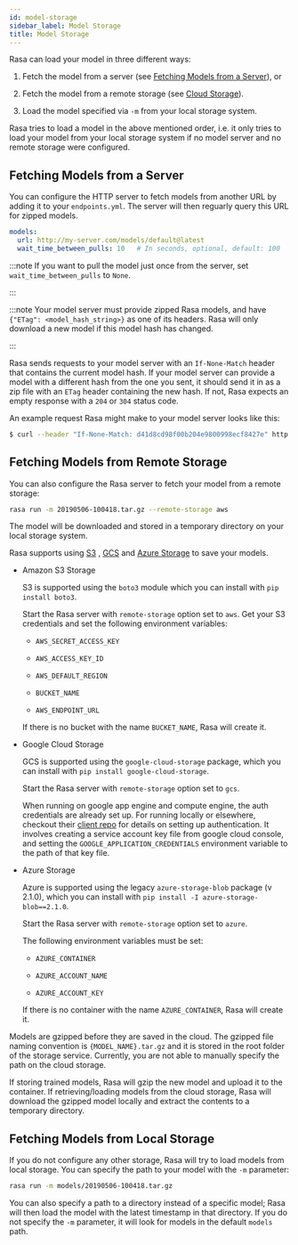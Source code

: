 ```yaml
---
id: model-storage
sidebar_label: Model Storage
title: Model Storage
---
```


Rasa can load your model in three different ways:

1. Fetch the model from a server (see [Fetching Models from a Server](./configuring-http-api#server-fetch-from-server)), or

2. Fetch the model from a remote storage (see [Cloud Storage](./cloud-storage)).

3. Load the model specified via `-m` from your local storage system.

Rasa tries to load a model in the above mentioned order, i.e. it only tries to load your model from your local
storage system if no model server and no remote storage were configured.

<a aria-hidden="true" tabIndex="-1" className="anchor enhancedAnchor" id="server-fetch-from-server"></a>

## Fetching Models from a Server

You can configure the HTTP server to fetch models from another URL
by adding it to your `endpoints.yml`. The server will then 
reguarly query this URL for zipped models. 

```yaml
models:
  url: http://my-server.com/models/default@latest
  wait_time_between_pulls: 10   # In seconds, optional, default: 100
```

:::note
If you want to pull the model just once from the server, set
`wait_time_between_pulls` to `None`.

:::

:::note
Your model server must provide zipped Rasa models, and have
`{"ETag": <model_hash_string>}` as one of its headers. Rasa will
only download a new model if this model hash has changed.

:::

Rasa sends requests to your model server with an `If-None-Match`
header that contains the current model hash. If your model server can
provide a model with a different hash from the one you sent, it should send it
in as a zip file with an `ETag` header containing the new hash. If not, Rasa
expects an empty response with a `204` or `304` status code.

An example request Rasa might make to your model server looks like this:

```bash
$ curl --header "If-None-Match: d41d8cd98f00b204e9800998ecf8427e" http://my-server.com/models/default@latest
```

<a aria-hidden="true" tabIndex="-1" className="anchor enhancedAnchor" id="server-fetch-from-remote-storage"></a>

## Fetching Models from Remote Storage

You can also configure the Rasa server to fetch your model from a remote storage:

```bash
rasa run -m 20190506-100418.tar.gz --remote-storage aws
```

The model will be downloaded and stored in a temporary directory on your local storage system.

Rasa supports using [S3](https://aws.amazon.com/s3/) ,
[GCS](https://cloud.google.com/storage/) and [Azure Storage](https://azure.microsoft.com/services/storage/) to save your models.

* Amazon S3 Storage

  S3 is supported using the `boto3` module which you can
  install with `pip install boto3`.

  Start the Rasa server with `remote-storage` option set to
  `aws`. Get your S3 credentials and set the following
  environment variables:

    * `AWS_SECRET_ACCESS_KEY`

    * `AWS_ACCESS_KEY_ID`

    * `AWS_DEFAULT_REGION`

    * `BUCKET_NAME`

    * `AWS_ENDPOINT_URL`

  If there is no bucket with the name `BUCKET_NAME`, Rasa will create it.

* Google Cloud Storage

  GCS is supported using the `google-cloud-storage` package,
  which you can install with `pip install google-cloud-storage`.

  Start the Rasa server with `remote-storage` option set to `gcs`.

  When running on google app engine and compute engine, the auth
  credentials are already set up. For running locally or elsewhere,
  checkout their
  [client repo](https://github.com/GoogleCloudPlatform/python-docs-samples/tree/master/storage/cloud-client#authentication)
  for details on setting up authentication. It involves creating
  a service account key file from google cloud console,
  and setting the `GOOGLE_APPLICATION_CREDENTIALS` environment
  variable to the path of that key file.

* Azure Storage

  Azure is supported using the legacy `azure-storage-blob` package (v 2.1.0),
  which you can install with `pip install -I azure-storage-blob==2.1.0`.

  Start the Rasa server with `remote-storage` option set to `azure`.

  The following environment variables must be set:

    * `AZURE_CONTAINER`

    * `AZURE_ACCOUNT_NAME`

    * `AZURE_ACCOUNT_KEY`

  If there is no container with the name `AZURE_CONTAINER`, Rasa will create it.

Models are gzipped before they are saved in the cloud. The gzipped file naming convention
is `{MODEL_NAME}.tar.gz` and it is stored in the root folder of the storage service.
Currently, you are not able to manually specify the path on the cloud storage.

If storing trained models, Rasa will gzip the new model and upload it to the container. If retrieving/loading models
from the cloud storage, Rasa will download the gzipped model locally and extract the contents to a temporary directory.


## Fetching Models from Local Storage

If you do not configure any other storage, Rasa will try to load models from local storage. 
You can specify the path to your model with the `-m` parameter: 

```bash
rasa run -m models/20190506-100418.tar.gz
```

You can also specify a path to a directory instead of a specific model; Rasa will 
then load the model with the latest timestamp in that directory. If you do not 
specify the `-m` parameter, it will look for models in the default `models` path.